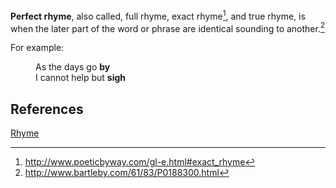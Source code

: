 '''Perfect rhyme''', also called, full rhyme, exact rhyme<ref>http://www.poeticbyway.com/gl-e.html#exact_rhyme</ref>, and true rhyme, is when the later part of the word or phrase are identical sounding to another.<ref>http://www.bartleby.com/61/83/P0188300.html</ref>

For example:

:As the days go '''by'''
:I cannot help but '''sigh'''

==References==
<div class="references-small">
<references />
</div>
 

{{poem-stub}}

[[Category:Literary devices playing with sound|Rhyme]]